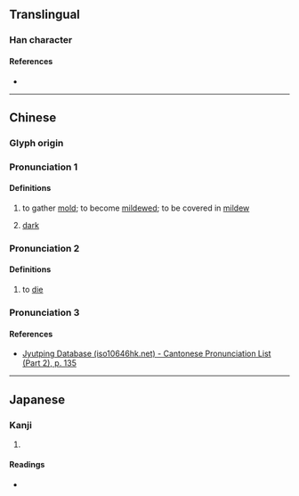 {{character info}}
==Translingual==

===Han character===
{{Han char|rn=78|rad=歹|as=08|sn=12|four=10261|canj=MNYTR|ids=⿰歹咅}}

====References====
* {{Han ref|kx=0581.290|dkj=16498|dj=0973.370|hdz=21390.100|uh=6B95|ud=27541|bh=D9E1|bd=55777}}

----

==Chinese==
{{zh-forms}}

===Glyph origin===
{{Han etym}}

===Pronunciation 1===
{{zh-pron
|m=fǒu
|c=fau2
|h=pfs=
|j=
|md=
|md_note=
|mn=qz,tw,xm,zz:phú
|mn-t=
|mn-t_note=
|w=
|w_note=
|mc=1+2
|oc=1+2
|cat=a
}}

====Definitions====
{{zh-hanzi}}

# to gather [[mold]]; to become [[mildewed]]; to be covered in [[mildew]]
# {{lb|zh|Min Nan}} [[dark]]

===Pronunciation 2===
{{zh-pron
|m=è
|mc=3
|oc=3
|cat=a
}}

====Definitions====
{{zh-hanzi}}

# to [[die]]

===Pronunciation 3===
{{zh-see|踣|v}}
====References====
* [http://www.iso10646hk.net/jp/document/download.jsp Jyutping Database (iso10646hk.net) - Cantonese Pronunciation List (Part 2), p. 135]

----

==Japanese==

===Kanji===
{{ja-kanji|grade=|rs=歹08}}

# {{rfdef|ja|sort=歹08}}

====Readings====
* {{ja-readings
|goon=ふ, ぼく
|kanon=ふう, ほく
|kun=ね-る, やぶれる, くさる, たおれる}}